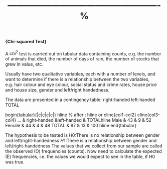 %----------------------------------------------------%


#### {Chi-squared Test}

A $chi^2$ test is carried out on tabular data containing counts, e.g. the
number of animals that died, the number of days of rain, the
number of stocks that grew in value, etc.

Usually have two qualitative variables, each with a number of
levels, and want to determine if there is a relationship between the
two variables, e.g. hair colour and eye colour, social status and
crime rates, house price and house size, gender and left/right
handedness.

The data are presented in a contingency table:
right-handed left-handed TOTAL

begin{tabular}{|c|c|c|c|}
  hline
  % after : hline or cline{col1-col2} cline{col3-col4} ...
  & right-handed &left-handed & TOTALhline
  Male & 43 & 9 & 52 
  Female & 44 & 4 & 48 
  TOTAL & 87 & 13 & 100 
  hline
end{tabular}


The hypothesis to be tested is
$H0 :$There is no relationship between gender and left/right-handedness
$H1 :$There is a relationship between gender and left/right-handedness
 The values that we collect from our sample are called the observed
(O) frequencies (counts). Now need to calculate the expected (E)
frequencies, i.e. the values we would expect to see in the table, if
H0 was true.


